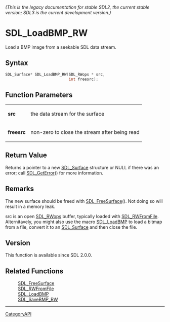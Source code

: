 ====== (This is the legacy documentation for stable SDL2, the current stable version; SDL3 is the current development version.) ======
= SDL_LoadBMP_RW =

Load a BMP image from a seekable SDL data stream.

== Syntax ==

<syntaxhighlight lang='c'>
SDL_Surface* SDL_LoadBMP_RW(SDL_RWops * src,
                            int freesrc);
</syntaxhighlight>

== Function Parameters ==

{|
|'''src'''
|the data stream for the surface
|-
|'''freesrc'''
|non-zero to close the stream after being read
|}

== Return Value ==

Returns a pointer to a new [[SDL_Surface]] structure or NULL if there was
an error; call [[SDL_GetError]]() for more information.

== Remarks ==

The new surface should be freed with [[SDL_FreeSurface]](). Not doing so
will result in a memory leak.

src is an open [[SDL_RWops]] buffer, typically loaded with
[[SDL_RWFromFile]]. Alternitavely, you might also use the macro
[[SDL_LoadBMP]] to load a bitmap from a file, convert it to an
[[SDL_Surface]] and then close the file.

== Version ==

This function is available since SDL 2.0.0.

== Related Functions ==

:[[SDL_FreeSurface]]
:[[SDL_RWFromFile]]
:[[SDL_LoadBMP]]
:[[SDL_SaveBMP_RW]]

----
[[CategoryAPI]]


